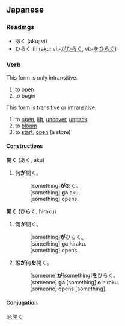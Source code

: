 ==Japanese==
===Readings===
*あく (aku; vi)
*ひらく (hiraku; vi:-[[が]]ひらく, vt:-[[を]]ひらく)

===Verb===
{{t1verb|あく|aku}}

This form is only intransitive.

# to [[open]]
# to begin

{{t1verb|ひらく|hiraku}}

This form is transitive or intransitive.

# to [[open]], [[lift]], [[uncover]], [[unpack]]
# to [[bloom]]
# to [[start]], [[open]] (a store)

====Constructions====
'''開く''' (あく, aku)
# 何'''が'''開く。
#: [something]'''が'''あく。
#: [something] '''ga''' aku.
#: [something] opens.

'''開く''' (ひらく, hiraku)
# 何'''が'''開く。
#: [something]'''が'''ひらく。
#: [something] '''ga''' hiraku.
#: [something] opens.
# 誰'''が'''何'''を'''開く。
#: [someone]'''が'''[something]'''を'''ひらく。
#: [someone] '''ga''' [something] '''o''' hiraku.
#: [someone] opens [something].


====Conjugation====
{{ja-go-ku|開|あ|a}}
{{ja-go-ku|開|ひら|hira}}

[[pl:開く]]